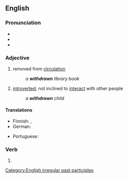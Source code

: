 ==English==

===Pronunciation===
* {{IPA|en|/wɪðˈdɹɔːn/|/wɪθˈdɹɔːn/}}
* {{audio|en|en-us-withdrawn.ogg|Audio (US)}}
* {{rhymes|en|ɔːn}}

===Adjective===
{{en-adj}}

# removed from [[circulation]]
#: ''a '''withdrawn''' library book''
# [[introverted]]; not inclined to [[interact]] with other people
#: ''a '''withdrawn''' child''

====Translations====
{{trans-top|introvert}}
* Finnish: {{t+|fi|sisäänpäinkääntynyt}}, {{t+|fi|sulkeutunut}}
* German: {{t+|de|verschlossen}}
{{trans-mid}}
* Portuguese: {{t+|pt|introvertido|m}}
{{trans-bottom}}

===Verb===
{{head|en|verb form}}

# {{past participle of|en|withdraw|nocat=1}}

[[Category:English irregular past participles]]
{{C|en|Personality}}